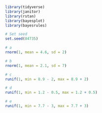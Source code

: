 ```r
library(tidyverse)
library(janitor)
library(rstan)
library(bayesplot)
library(bayesrules)
```

```r
# Set seed
set.seed(84735)
```

```r
# a
rnorm(1, mean = 4.6, sd = 2)
```

```r
# b
rnorm(1, mean = 2.1, sd = 7)
```

```r
# c
runif(1, min = 8.9 - 2, max = 8.9 + 2)
```

```r
# d
runif(1, min = 1.2 - 0.5, max = 1.2 + 0.5)
```

```r
# e
runif(1, min = 7.7 - 3, max = 7.7 + 3)
```



